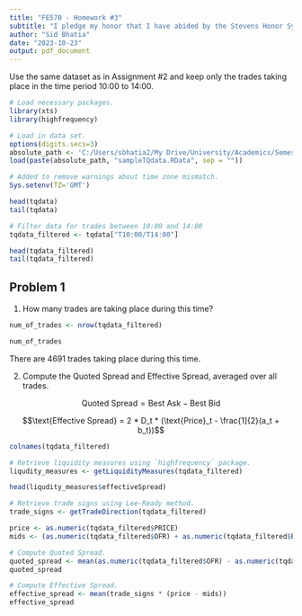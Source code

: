 ```yaml
---
title: "FE570 - Homework #3"
subtitle: "I pledge my honor that I have abided by the Stevens Honor System."
author: "Sid Bhatia"
date: "2023-10-23"
output: pdf_document
---
```


Use the same dataset as in Assignment #2 and keep only the trades taking place in the time period 10:00 to 14:00.

```r
# Load necessary packages.
library(xts)
library(highfrequency)

# Load in data set.
options(digits.secs=3)
absolute_path <- 'C:/Users/sbhatia2/My Drive/University/Academics/Semester V/FE570 - Market Microstructure and Trading Strategies/FE570 - Homework/FE570 - Homework #2/'
load(paste(absolute_path, "sampleTQdata.RData", sep = ""))

# Added to remove warnings about time zone mismatch.
Sys.setenv(TZ='GMT')

head(tqdata)
tail(tqdata)

# Filter data for trades between 10:00 and 14:00
tqdata_filtered <- tqdata["T10:00/T14:00"]

head(tqdata_filtered)
tail(tqdata_filtered)
```

## Problem 1

1. How many trades are taking place during this time?

```r
num_of_trades <- nrow(tqdata_filtered)

num_of_trades
```

There are 4691 trades taking place during this time.

2. Compute the Quoted Spread and Effective Spread, averaged over all trades.

$$\text{Quoted Spread} = \text{Best Ask} - \text{Best Bid}$$

$$\text{Effective Spread} = 2 * D_t * (\text{Price}_t - \frac{1]{2}(a_t + b_t))$$

```r
colnames(tqdata_filtered)

# Retrieve liquidity measures using `highfrequency` package.
liqudity_measures <- getLiquidityMeasures(tqdata_filtered)

head(liqudity_measures$effectiveSpread)

# Retrieve trade signs using Lee-Ready method.
trade_signs <- getTradeDirection(tqdata_filtered)

price <- as.numeric(tqdata_filtered$PRICE)
mids <- (as.numeric(tqdata_filtered$OFR) + as.numeric(tqdata_filtered$BID)) / 2

# Compute Quoted Spread.
quoted_spread <- mean(as.numeric(tqdata_filtered$OFR) - as.numeric(tqdata_filtered$BID))
quoted_spread

# Compute Effective Spread.
effective_spread <- mean(trade_signs * (price - mids))
effective_spread    
```
